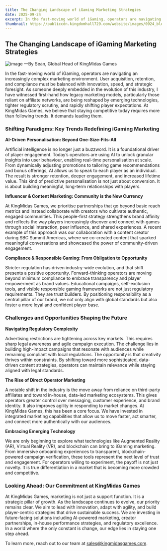 ```yaml
---
title: The Changing Landscape of iGaming Marketing Strategies
date: 2025-09-24
excerpt: In the fast-moving world of iGaming, operators are navigating an increasingly complex marketing environment. User acquisition, retention, and compliance must be balanced with innovation, speed, and strategic foresight. At KingMidas Games, we believe that staying competitive today requires more than following trends. It demands leading them.
thumbnail: https://publiccdn.kingdomhall729.com/website/images/0924_blog.jpg
---
```


## The Changing Landscape of iGaming Marketing Strategies
![image](https://publiccdn.kingdomhall729.com/website/images/0924_blog.jpg)
—By Sean, Global Head of KingMidas Games


In the fast-moving world of iGaming, operators are navigating an increasingly complex marketing environment. User acquisition, retention, and compliance must be balanced with innovation, speed, and strategic foresight. As someone deeply embedded in the evolution of this industry, I have witnessed first-hand how legacy marketing models, particularly those reliant on affiliate networks, are being reshaped by emerging technologies, tighter regulatory scrutiny, and rapidly shifting player expectations.
At KingMidas Games, we believe that staying competitive today requires more than following trends. It demands leading them.


### Shifting Paradigms: Key Trends Redefining iGaming Marketing

**AI-Driven Personalisation: Beyond One-Size-Fits-All**

Artificial intelligence is no longer just a buzzword. It is a foundational driver of player engagement. Today’s operators are using AI to unlock granular insights into user behaviour, enabling real-time personalisation at scale. From dynamically adjusting promotions to tailoring game recommendations and bonus offerings, AI allows us to speak to each player as an individual. The result is stronger retention, deeper engagement, and increased lifetime value.
This kind of predictive personalisation is not just about conversion. It is about building meaningful, long-term relationships with players.


**Influencer & Content Marketing: Community is the New Currency**

At KingMidas Games, we prioritise partnerships that go beyond basic reach metrics and instead collaborate with creators who cultivate authentic, engaged communities. This people-first strategy strengthens brand affinity and reflects the way players increasingly discover and connect with games through social interaction, peer influence, and shared experiences. 
A recent example of this approach was our collaboration with a content creator during SBC Summit Americas, where we co-created content that sparked meaningful conversations and showcased the power of community-driven engagement.


**Compliance & Responsible Gaming: From Obligation to Opportunity**

Stricter regulation has driven industry-wide evolution, and that shift presents a positive opportunity. Forward-thinking operators are moving beyond minimum compliance to embrace transparency and player empowerment as brand values. Educational campaigns, self-exclusion tools, and visible responsible gaming frameworks are not just regulatory requirements. They are trust builders.
By positioning responsibility as a central pillar of our brand, we not only align with global standards but also foster a more loyal and confident player base.


### Challenges and Opportunities Shaping the Future

**Navigating Regulatory Complexity**

Advertising restrictions are tightening across key markets. This requires sharp legal awareness and agile campaign execution. The challenge lies in building high-impact campaigns that resonate with audiences while remaining compliant with local regulations.
The opportunity is that creativity thrives within constraints. By shifting toward more sophisticated, data-driven content strategies, operators can maintain relevance while staying aligned with legal standards.


**The Rise of Direct Operator Marketing**

A notable shift in the industry is the move away from reliance on third-party affiliates and toward in-house, data-led marketing ecosystems. This gives operators greater control over messaging, customer experience, and brand identity. It also improves agility in responding to market changes.
At KingMidas Games, this has been a core focus. We have invested in integrated marketing capabilities that allow us to move faster, act smarter, and connect more authentically with our audiences.


**Embracing Emerging Technology**

We are only beginning to explore what technologies like Augmented Reality (AR), Virtual Reality (VR), and blockchain can bring to iGaming marketing. From immersive onboarding experiences to transparent, blockchain-powered campaign verification, these tools represent the next level of trust and engagement.
For operators willing to experiment, the payoff is not just novelty. It is true differentiation in a market that is becoming more crowded and competitive.


### Looking Ahead: Our Commitment at KingMidas Games

At KingMidas Games, marketing is not just a support function. It is a strategic pillar of growth. As the landscape continues to evolve, our priority remains clear. We aim to lead with innovation, adapt with agility, and build player-centric strategies that drive sustainable success.
We are investing in future-facing solutions including AI-powered marketing, creator partnerships, in-house performance strategies, and regulatory excellence. In a world where the only constant is change, our edge lies in staying one step ahead.

To learn more, reach out to our team at [sales@kingmidasgames.com](mailto:sales@kingmidasgames.com).